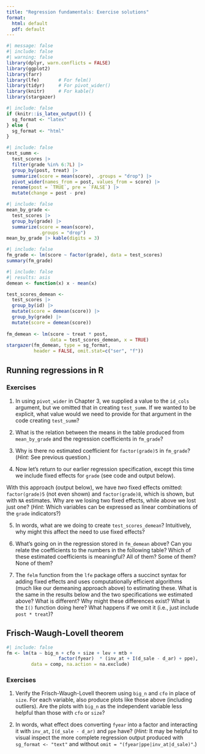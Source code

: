 ```yaml
---
title: "Regression fundamentals: Exercise solutions"
format:
  html: default
  pdf: default
---
```


```r
#| message: false
#| include: false
#| warning: false
library(dplyr, warn.conflicts = FALSE)
library(ggplot2)
library(farr)
library(lfe)       # For felm()
library(tidyr)     # For pivot_wider()
library(knitr)     # For kable()
library(stargazer)
```

```r
#| include: false
if (knitr::is_latex_output()) {
  sg_format <- "latex"
} else {
  sg_format <- "html"
}
```

```r
#| include: false
test_summ <-
  test_scores |>
  filter(grade %in% 6:7L) |>
  group_by(post, treat) |>
  summarize(score = mean(score), .groups = "drop") |>
  pivot_wider(names_from = post, values_from = score) |>
  rename(post = `TRUE`, pre = `FALSE`) |>
  mutate(change = post - pre)
```

```r
#| include: false
mean_by_grade <-
  test_scores |>
  group_by(grade) |>
  summarize(score = mean(score),
            .groups = "drop") 
mean_by_grade |> kable(digits = 3)
```

```r
#| include: false
fm_grade <- lm(score ~ factor(grade), data = test_scores)
summary(fm_grade)
```

```r
#| include: false
#| results: asis
demean <- function(x) x - mean(x)

test_scores_demean <-
  test_scores |>
  group_by(id) |>
  mutate(score = demean(score)) |>
  group_by(grade) |>
  mutate(score = demean(score)) 
  
fm_demean <- lm(score ~ treat * post, 
                data = test_scores_demean, x = TRUE)
stargazer(fm_demean, type = sg_format, 
          header = FALSE, omit.stat=c("ser", "f"))
```

## Running regressions in R

### Exercises

1.  In using `pivot_wider` in Chapter 3, we supplied a value to the `id_cols` argument, but we omitted that in creating `test_summ`. If we wanted to be explicit, what value would we need to provide for that argument in the code creating `test_summ`?

2.  What is the relation between the means in the table produced from `mean_by_grade` and the regression coefficients in `fm_grade`?

3.  Why is there no estimated coefficient for `factor(grade)5` in `fm_grade`? (*Hint:* See previous question.)

4.  Now let's return to our earlier regression specification, except this time we include fixed effects for `grade` (see code and output below).

With this approach (output below), we have *two* fixed effects omitted: `factor(grade)5` (not even shown) and `factor(grade)8`, which is shown, but with `NA` estimates. Why are we losing two fixed effects, while above we lost just one? (*Hint*: Which variables can be expressed as linear combinations of the `grade` indicators?)

5.  In words, what are we doing to create `test_scores_demean`? Intuitively, why might this affect the need to use fixed effects?

6.  What's going on in the regression stored in `fm_demean` above? Can you relate the coefficients to the numbers in the following table? Which of these estimated coefficients is meaningful? All of them? Some of them? None of them?

7.  The `felm` function from the `lfe` package offers a succinct syntax for adding fixed effects and uses computationally efficient algorithms (much like our demeaning approach above) to estimating these. What is the same in the results below and the two specifications we estimated above? What is different? Why might these differences exist? What is the `I()` function doing here? What happens if we omit it (i.e., just include `post * treat`)?

## Frisch-Waugh-Lovell theorem {#fwl}

```r
#| include: false
fm <- lm(ta ~ big_n + cfo + size + lev + mtb + 
                   factor(fyear)  * (inv_at + I(d_sale - d_ar) + ppe),
         data = comp, na.action = na.exclude)
```

### Exercises

1.  Verify the Frisch-Waugh-Lovell theorem using `big_n` and `cfo` in place of `size`. For each variable, also produce plots like those above (including outliers). Are the plots with `big_n` as the independent variable less helpful than those with `cfo` or `size`?

2.  In words, what effect does converting `fyear` into a factor and interacting it with `inv_at`, `I(d_sale - d_ar)` and `ppe` have? (*Hint:* It may be helpful to visual inspect the more complete regression output produced with `sg_format <- "text"` and without `omit = "(fyear|ppe|inv_at|d_sale)"`.)

